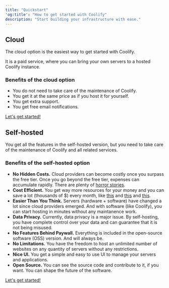 ```yaml
---
title: "Quickstart"
'og:title': "How to get started with Coolify"
description: "Start building your infrastructure with ease."
---
```


## Cloud

The cloud option is the easiest way to get started with Coolify.

It is a paid service, where you can bring your own servers to a hosted Coolify instance.

### Benefits of the cloud option

- You do not need to take care of the maintenance of Coolify.
- You get it at the same price as if you host it for yourself.
- You get extra support.
- You get free email notifications.

<a href="https://app.coolify.io">Let's get started!</a>

## Self-hosted

You get all the features in the self-hosted version, but you need to take care of the maintenance of Coolify and all related services.

### Benefits of the self-hosted option

- <strong>No Hidden Costs.</strong> Cloud providers can become costly once you surpass the free tier. Once you go beyond the free tier, expenses can accumulate rapidly. There are plenty of <a href="https://serverlesshorrors.com" target="_blank">horror stories</a>.
- <strong>Cost Efficient.</strong> You get way more resources for your money and you can save a lot (thousands of $) every month, like <a href="https://twitter.com/heyandras/status/1742078215986860460" target="_blank">this</a> and <a href="https://twitter.com/heyandras/status/1752209429276086688" target="_blank">this</a> and <a href="https://twitter.com/heyandras/status/1724510876256944244" target="_blank">this</a>.
- <strong>Easier Than You Think.</strong> Servers (hardware + software) have changed a lot since cloud providers emerged. And with software (like Coolify), you can start hosting in minutes without any maintanence work.
- <strong>Data Privacy.</strong> Currently, data privacy is a major issue. By self-hosting, you have complete control over your data and can guarantee that it is not being misused.
- <strong>No Features Behind Paywall.</strong> Everything is included in the open-source software (OSS) version. And will always be.
- <strong>No Limitations.</strong> You have the freedom to host an unlimited number of websites on any quantity of servers without any restrictions.
- <strong>Nice UI.</strong> You get a simple and easy to use UI to manage your servers and applications.
- <strong>Open Source.</strong> You can see the source code and contribute to it, if you want. You can shape the future of the software.

<a href="/installation">Let's get started!</a>

